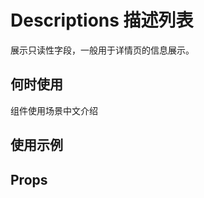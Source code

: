 # Descriptions 描述列表

展示只读性字段，一般用于详情页的信息展示。

## 何时使用

组件使用场景中文介绍

## 使用示例

<!-- Inject Stories -->

## Props

<!-- Inject Props -->

